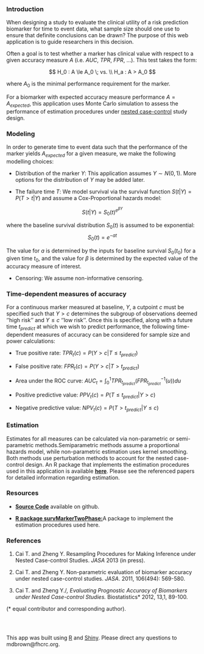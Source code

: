 ### Introduction

When designing a study to evaluate the clinical utility of a risk prediction biomarker for time to event data, what sample size should one use to ensure that definite conclusions can be drawn? The purpose of this web application is to guide researchers in this decision.

Often a goal is to test whether a marker has clinical value with respect to a given accuracy measure $A$ (i.e. $AUC$, $TPR$, $FPR$, ...). This test takes the form:

$$
H_0 : A \le A_0 \; vs. \\
H_a : A > A_0
$$

where $A_0$ is the minimal performance requirement for the marker.

For a biomarker with expected accuracy measure performance $A = A_{expected}$, this application uses Monte Carlo simulation to assess the performance of estimation procedures under [nested case-control](http://en.wikipedia.org/wiki/Nested_case-control_study) study design.
  
### Modeling 
In order to generate time to event data such that the performance of the marker yields $A_{expected}$ for a given measure, we make the following modelling choices:

* Distribution of the marker $Y$: This application assumes $Y \sim N(0,1)$. More options for the distribution of $Y$ may be added later.  

* The failure time $T$: We model survival via the survival function $S(t |Y) = P(T >t|Y)$ and assume a Cox-Proportional hazards model:

$$
S(t|Y) = S_0 (t)^{e^{\beta Y}}
$$

where the baseline survival distribution $S_0(t)$ is assumed to be exponential:
$$
S_0(t) = e^{-at}
$$

The value for $a$ is determined by the inputs for baseline survival $S_0(t_0)$ for a given time $t_0$, and the value for $\beta$ is determined by the expected value of the accuracy measure of interest. 

* Censoring: We assume non-informative censoring.  

### Time-dependent measures of accuracy

For a continuous marker measured at baseline, $Y$, a cutpoint $c$ must be specified such that $Y>c$ determines the subgroup of observations deemed ''high risk'' and $Y \le c$ ''low risk''. Once this is specified, along with a future time $t_{predict}$ at which we wish to predict performance, the following time-dependent measures of accuracy can be considered for sample size and power calculations:


* True positive rate: $TPR_t ( c ) = P(Y > c | T \le t_{predict})$
* False positive rate: $FPR_t ( c ) = P(Y > c | T > t_{predict})$

* Area under the ROC curve: $AUC_t = \int_0 ^1 TPR_{t_{predict}} (FPR_{t_{predict}} ^{-1}(u)) du$

* Positive predictive value: $PPV_t ( c ) = P(T \le t_{predict} | Y > c)$
* Negative predictive value: $NPV_t ( c ) = P(T > t_{predict} | Y \le c)$

### Estimation

Estimates for all measures can be calculated via non-parametric or semi-parametric methods.Semiparametric methods assume a proportional hazards model, while non-parametric estimation uses kernel smoothing. Both methods use perturbation methods to account for the nested case-control design. An R package that implements the estimation procedures used in this application is available [**here**](http://mdbrown.github.io/survMarkerTwoPhase/). Please see the referenced papers for detailed information regarding estimation. 

### Resources

 - [**Source Code**](https://github.com/mdbrown/PowerSAM_ncc) available on github.  
 
 - [**R package survMarkerTwoPhase:**](http://mdbrown.github.io/survMarkerTwoPhase/)A package to implement the estimation procedures used here. 

### References

1. Cai T. and Zheng Y. Resampling Procedures for Making Inference under Nested Case-control Studies. *JASA* 2013 (in press). 

2. Cai T. and Zheng Y. Non-parametric evaluation of biomarker accuracy under nested case-control studies. *JASA*. 2011, 106(494): 569-580.  

3. Cai T. and Zheng Y./*, Evaluating Prognostic Accuracy of Biomarkers under Nested Case-control Studies. *Biostatistics* 2012, 13,1, 89-100. 
 
(* equal contributor and corresponding author). 

###   &nbsp;  

 This app was built using [R](http://www.r-project.org/) and [Shiny](http://www.rstudio.com/shiny/). Please direct any questions to mdbrown@fhcrc.org. 










